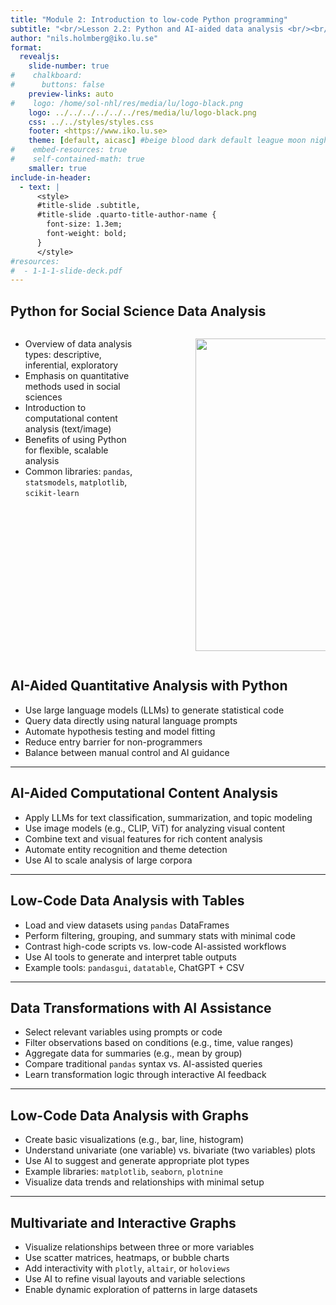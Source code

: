 ```yaml
---
title: "Module 2: Introduction to low-code Python programming"
subtitle: "<br/>Lesson 2.2: Python and AI-aided data analysis <br/><br/>AI-aided content analysis of sustainability communication"
author: "nils.holmberg@iko.lu.se"
format:
  revealjs: 
    slide-number: true
#    chalkboard: 
#      buttons: false
    preview-links: auto
#    logo: /home/sol-nhl/res/media/lu/logo-black.png
    logo: ../../../../../../res/media/lu/logo-black.png
    css: ../../styles/styles.css
    footer: <https://www.iko.lu.se>
    theme: [default, aicasc] #beige blood dark default league moon night serif simple sky solarized 
#    embed-resources: true
#    self-contained-math: true
    smaller: true
include-in-header:
  - text: |
      <style>
      #title-slide .subtitle,
      #title-slide .quarto-title-author-name {
        font-size: 1.3em;
        font-weight: bold;
      }
      </style>
#resources:
#  - 1-1-1-slide-deck.pdf
---
```


## Python for Social Science Data Analysis

::: columns
::: {.column width="45%"}
* Overview of data analysis types: descriptive, inferential, exploratory
* Emphasis on quantitative methods used in social sciences
* Introduction to computational content analysis (text/image)
* Benefits of using Python for flexible, scalable analysis
* Common libraries: `pandas`, `statsmodels`, `matplotlib`, `scikit-learn`
:::

::: {.column width="10%"}
:::

::: {.column width="45%"}

![](../../../../../../res/media/comm/edu/Screenshot_2024-11-12_10-24-56.png){.absolute top="100" left="500" width="500" height="500"}

:::
:::

## AI-Aided Quantitative Analysis with Python

* Use large language models (LLMs) to generate statistical code
* Query data directly using natural language prompts
* Automate hypothesis testing and model fitting
* Reduce entry barrier for non-programmers
* Balance between manual control and AI guidance

---

## AI-Aided Computational Content Analysis

* Apply LLMs for text classification, summarization, and topic modeling
* Use image models (e.g., CLIP, ViT) for analyzing visual content
* Combine text and visual features for rich content analysis
* Automate entity recognition and theme detection
* Use AI to scale analysis of large corpora

---

## Low-Code Data Analysis with Tables

* Load and view datasets using `pandas` DataFrames
* Perform filtering, grouping, and summary stats with minimal code
* Contrast high-code scripts vs. low-code AI-assisted workflows
* Use AI tools to generate and interpret table outputs
* Example tools: `pandasgui`, `datatable`, ChatGPT + CSV

---

## Data Transformations with AI Assistance

* Select relevant variables using prompts or code
* Filter observations based on conditions (e.g., time, value ranges)
* Aggregate data for summaries (e.g., mean by group)
* Compare traditional `pandas` syntax vs. AI-assisted queries
* Learn transformation logic through interactive AI feedback

---

## Low-Code Data Analysis with Graphs

* Create basic visualizations (e.g., bar, line, histogram)
* Understand univariate (one variable) vs. bivariate (two variables) plots
* Use AI to suggest and generate appropriate plot types
* Example libraries: `matplotlib`, `seaborn`, `plotnine`
* Visualize data trends and relationships with minimal setup

---

## Multivariate and Interactive Graphs

* Visualize relationships between three or more variables
* Use scatter matrices, heatmaps, or bubble charts
* Add interactivity with `plotly`, `altair`, or `holoviews`
* Use AI to refine visual layouts and variable selections
* Enable dynamic exploration of patterns in large datasets

<!--

## Open Science Methods  

::: columns
::: {.column width="45%"}
- Emphasizes reproducibility and transparency in research.  
- Encourages collaboration among global research communities.  
- Relies on sharing data, code, and methodologies openly.  
- Supported by open-source tools and platforms.  
- Enhances scientific integrity and innovation.
:::

::: {.column width="10%"}
:::

::: {.column width="45%"}

![](../../../../../../res/media/comm/edu/Screenshot_2024-11-12_10-24-56.png){.absolute top="100" left="500" width="500" height="500"}

:::
:::

## Python Environments: Local, Cloud, Notebooks  
- Local environments require Python installation and configuration.  
- Cloud environments like Google Colab eliminate setup hurdles.  
- Notebooks provide interactive code execution and documentation.  
- Cloud environments offer scalability and resource management.  
- Notebooks support real-time code execution alongside markdown.

-->



